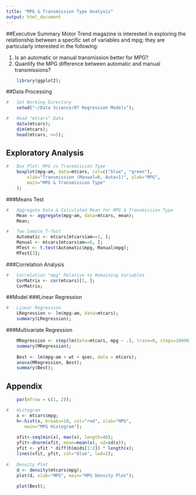 ```yaml
---
title: "MPG & Transmission Type Analysis"
output: html_document
---
```

##Executive Summary
Motor Trend magazine is interested in exploring the relationship between a specific set of variables and mpg; they are particularly interested in the following:

1. Is an automatic or manual transmission better for MPG?
2. Quantify the MPG difference between automatic and manual transmissions?


```r
    library(ggplot2);
```


##Data Processing
```r
#   Set Working Directory
    setwd("~/Data Science/07 Regression Models");

#   Read "mtcars" Data
    data(mtcars);
    dim(mtcars);
    head(mtcars, n=5);
```



## Exploratory Analysis
```r
#   Box Plot: MPG vs Transmission Type
    boxplot(mpg~am, data=mtcars, col=c("blue", "green"),
        xlab="Transmission (Manual=0, Auto=1)", ylab="MPG",
        main="MPG & Transmission Type"
    );
```

###Means Test
```r
#   Aggregate Data & Calculated Mean for MPG & Transmission Type
    Mean <- aggregate(mpg~am, data=mtcars, mean);
    Mean;

#   Two Sample T-Test
    Automatic <- mtcars[mtcars$am==1, ];
    Manual <- mtcars[mtcars$am==0, ];
    MTest <- t.test(Automatic$mpg, Manual$mpg);
    MTest[3];
```


###Correlation Analysis
```r
#   Correlation "mpg" Relative to Remaining Variables
    CorMatrix <- cor(mtcars)[1, ];
    CorMatrix;
```


##Model
###Linear Regression
```r
#   Linear Regression
    LRegression <- lm(mpg~am, data=mtcars);
    summary(LRegression);
```


###Multivariate Regression
```r
    MRegression <- step(lm(data=mtcars, mpg ~ .), trace=0, steps=10000);
    summary(MRegression);
    
    Best <- lm(mpg~am + wt + qsec, data = mtcars);
    anova(MRegression, Best);
    summary(Best);
```


## Appendix
```r
    par(mfrow = c(1, 2));

#   Histogram
    x <- mtcars$mpg;
    h<-hist(x, breaks=10, col="red", xlab="MPG",
       main="MPG Histogram");
    
    xfit<-seq(min(x), max(x), length=40);
    yfit<-dnorm(xfit, mean=mean(x), sd=sd(x));
    yfit <- yfit * diff(h$mids[1:2]) * length(x);
    lines(xfit, yfit, col="blue", lwd=2);
    
#   Density Plot
    d <- density(mtcars$mpg);
    plot(d, xlab="MPG", main="MPG Density Plot");
    
    plot(Best);
```
